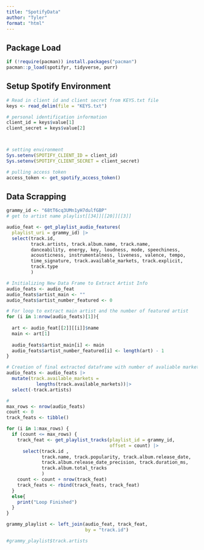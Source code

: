---
title: "SpotifyData"
author: "Tyler"
format: "html"
---

## Package Load

```{r}

if (!require(pacman)) install.packages("pacman")
pacman::p_load(spotifyr, tidyverse, purr)
```

## Setup Spotify Environment

```{r}
# Read in client id and client secret from KEYS.txt file
keys <- read_delim(file = "KEYS.txt")

# personal identification information
client_id = keys$value[1]
client_secret = keys$value[2]



# setting environment
Sys.setenv(SPOTIFY_CLIENT_ID = client_id)
Sys.setenv(SPOTIFY_CLIENT_SECRET = client_secret)

# pulling access token
access_token <- get_spotify_access_token()
```

## Data Scrapping

```{r}
grammy_id <- "68tT6cq3UMn1yH7dulfGBP"
# get to artist name playlist[[34]][[20]][[3]]

audio_feat <- get_playlist_audio_features(
  playlist_uri = grammy_id) |>
  select(track.id,
         track.artists, track.album.name, track.name,
         danceability, energy, key, loudness, mode, speechiness, 
         acousticness, instrumentalness, liveness, valence, tempo, 
         time_signature, track.available_markets, track.explicit, 
         track.type
         )


```

```{r}
# Initializing New Data Frame to Extract Artist Info
audio_feats <- audio_feat
audio_feats$artist_main <- ""
audio_feats$artist_number_featured <- 0

# For loop to extract main artist and the number of featured artist
for (i in 1:nrow(audio_feats)[1]){
  
  art <- audio_feat[[2]][[i]]$name
  main <- art[1]
  
  audio_feats$artist_main[i] <- main 
  audio_feats$artist_number_featured[i] <- length(art) - 1
}

# Creation of final extracted dataframe with number of avaliable markets and removing dataframe column track
audio_feats <- audio_feats |>
  mutate(track.available_markets = 
           lengths(track.available_markets))|>
  select(-track.artists)
```

```{r}
# 
max_rows <- nrow(audio_feats)
count <- 0
track_feats <- tibble()

for (i in 1:max_rows) {
  if (count <= max_rows) {
    track_feat <- get_playlist_tracks(playlist_id = grammy_id, 
                                      offset = count) |>
      select(track.id , 
             track.name, track.popularity, track.album.release_date,
             track.album.release_date_precision, track.duration_ms, 
             track.album.total_tracks
             )
    count <- count + nrow(track_feat)
    track_feats <- rbind(track_feats, track_feat)
  }
  else{
    print("Loop Finished")
  }
}

grammy_playlist <- left_join(audio_feat, track_feat, 
                             by = "track.id")

#grammy_playlist$track.artists
```
